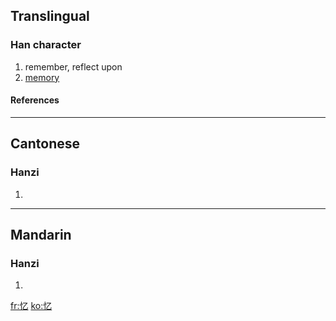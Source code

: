 {{see|憶}}

==Translingual==
===Han character===
{{Han char|rn=61|rad=心|as=01|sn=4|four=|canj=心弓 (PN)}}
# remember, reflect upon
# [[memory]]
====References====
{{Han ref|kx=0375.031|hdz=42268.020|uh=5FC6|ud=24518}}
----
==Cantonese==
===Hanzi===
{{yue-hanzi|jyut=|y=yik1}}
# {{defn|Cantonese}}
----
==Mandarin==
===Hanzi===
{{cmn-hanzi|tra=憶|pin=[[yì]] ([[yi4]])|wg=i<sup>4</sup>}}
# {{defn|Mandarin}}

[[fr:忆]]
[[ko:忆]]